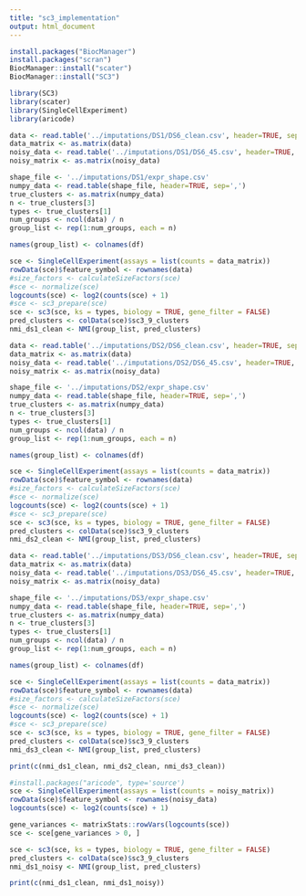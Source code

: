 ```yaml
---
title: "sc3_implementation"
output: html_document
---
```


```r
install.packages("BiocManager")
install.packages("scran")
BiocManager::install("scater")
BiocManager::install("SC3")
```

```r
library(SC3)
library(scater)
library(SingleCellExperiment)
library(aricode)
```

```r
data <- read.table('../imputations/DS1/DS6_clean.csv', header=TRUE, sep=',')
data_matrix <- as.matrix(data)
noisy_data <- read.table('../imputations/DS1/DS6_45.csv', header=TRUE, sep=',')
noisy_matrix <- as.matrix(noisy_data)

shape_file <- '../imputations/DS1/expr_shape.csv'
numpy_data <- read.table(shape_file, header=TRUE, sep=',')
true_clusters <- as.matrix(numpy_data)
n <- true_clusters[3]
types <- true_clusters[1]
num_groups <- ncol(data) / n
group_list <- rep(1:num_groups, each = n)

names(group_list) <- colnames(df)

sce <- SingleCellExperiment(assays = list(counts = data_matrix))
rowData(sce)$feature_symbol <- rownames(data)
#size_factors <- calculateSizeFactors(sce)
#sce <- normalize(sce)
logcounts(sce) <- log2(counts(sce) + 1)
#sce <- sc3_prepare(sce)
sce <- sc3(sce, ks = types, biology = TRUE, gene_filter = FALSE)
pred_clusters <- colData(sce)$sc3_9_clusters
nmi_ds1_clean <- NMI(group_list, pred_clusters)

data <- read.table('../imputations/DS2/DS6_clean.csv', header=TRUE, sep=',')
data_matrix <- as.matrix(data)
noisy_data <- read.table('../imputations/DS2/DS6_45.csv', header=TRUE, sep=',')
noisy_matrix <- as.matrix(noisy_data)

shape_file <- '../imputations/DS2/expr_shape.csv'
numpy_data <- read.table(shape_file, header=TRUE, sep=',')
true_clusters <- as.matrix(numpy_data)
n <- true_clusters[3]
types <- true_clusters[1]
num_groups <- ncol(data) / n
group_list <- rep(1:num_groups, each = n)

names(group_list) <- colnames(df)

sce <- SingleCellExperiment(assays = list(counts = data_matrix))
rowData(sce)$feature_symbol <- rownames(data)
#size_factors <- calculateSizeFactors(sce)
#sce <- normalize(sce)
logcounts(sce) <- log2(counts(sce) + 1)
#sce <- sc3_prepare(sce)
sce <- sc3(sce, ks = types, biology = TRUE, gene_filter = FALSE)
pred_clusters <- colData(sce)$sc3_9_clusters
nmi_ds2_clean <- NMI(group_list, pred_clusters)

data <- read.table('../imputations/DS3/DS6_clean.csv', header=TRUE, sep=',')
data_matrix <- as.matrix(data)
noisy_data <- read.table('../imputations/DS3/DS6_45.csv', header=TRUE, sep=',')
noisy_matrix <- as.matrix(noisy_data)

shape_file <- '../imputations/DS3/expr_shape.csv'
numpy_data <- read.table(shape_file, header=TRUE, sep=',')
true_clusters <- as.matrix(numpy_data)
n <- true_clusters[3]
types <- true_clusters[1]
num_groups <- ncol(data) / n
group_list <- rep(1:num_groups, each = n)

names(group_list) <- colnames(df)

sce <- SingleCellExperiment(assays = list(counts = data_matrix))
rowData(sce)$feature_symbol <- rownames(data)
#size_factors <- calculateSizeFactors(sce)
#sce <- normalize(sce)
logcounts(sce) <- log2(counts(sce) + 1)
#sce <- sc3_prepare(sce)
sce <- sc3(sce, ks = types, biology = TRUE, gene_filter = FALSE)
pred_clusters <- colData(sce)$sc3_9_clusters
nmi_ds3_clean <- NMI(group_list, pred_clusters)

print(c(nmi_ds1_clean, nmi_ds2_clean, nmi_ds3_clean))
```

```r
#install.packages("aricode", type='source')
sce <- SingleCellExperiment(assays = list(counts = noisy_matrix))
rowData(sce)$feature_symbol <- rownames(noisy_data)
logcounts(sce) <- log2(counts(sce) + 1)

gene_variances <- matrixStats::rowVars(logcounts(sce))
sce <- sce[gene_variances > 0, ]

sce <- sc3(sce, ks = types, biology = TRUE, gene_filter = FALSE)
pred_clusters <- colData(sce)$sc3_9_clusters
nmi_ds1_noisy <- NMI(group_list, pred_clusters)

print(c(nmi_ds1_clean, nmi_ds1_noisy))
```





